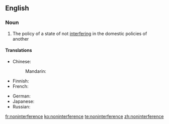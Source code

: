 ==English==

===Noun===
{{en-noun|-}}

# The policy of a state of not [[interfere|interfering]] in the domestic policies of another

====Translations====
{{trans-top|the policy of a state of not interfering in the domestic policies of another}}
* Chinese:
*: Mandarin: {{t+|cmn|不干涉|tr=bùgānshè|sc=Hani}}
* Finnish: {{t|fi|puuttumattomuus}}
* French: {{t|fr|non-ingérence|f}}
{{trans-mid}}
* German: {{t|de|Nichteinmischung|f}}
* Japanese: {{t|ja|不干渉|tr=ふかんしょう, fukanshō|sc=Jpan}}
* Russian: {{t+|ru|невмешательство|n|tr=nevmešátelʹstvo|sc=Cyrl}}
{{trans-bottom}}

[[fr:noninterference]]
[[ko:noninterference]]
[[te:noninterference]]
[[zh:noninterference]]